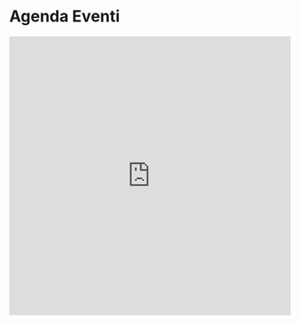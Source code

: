 # Agenda Eventi

<div
  style={{ display: "flex", justifyContent: "center", alignItems: "center" }}
>
  <div style={{ flex: 1, padding: "16px" }}>
    <iframe
      src='https://calendar.google.com/calendar/embed?height=600&wkst=1&ctz=Europe%2FRome&mode=AGENDA&showPrint=0&showTabs=0&showCalendars=0&showTz=0&title=Calendario%20Eventi%20Sabaoth&src=Zjk1MjEyNmNmMmY1MGI3OWE0ZjYzNjAxNmEyOWI2ZGYxMDJlNmI1YjA4MDlmNjVhOWM0ZTkzODI1ODkwZGIyYUBncm91cC5jYWxlbmRhci5nb29nbGUuY29t&color=%23E4C441'
      width='100%'
      height='500'
      frameborder='0'
    />
  </div>
</div>
